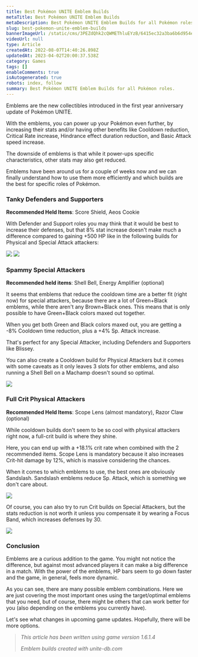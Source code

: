 ```yaml
---
title: Best Pokémon UNITE Emblem Builds
metaTitle: Best Pokémon UNITE Emblem Builds
metaDescription: Best Pokémon UNITE Emblem Builds for all Pokémon roles.
slug: best-pokemon-unite-emblem-builds
bannerImageUrl: /static/cms/3PEZdQhk2cQWMEThluEYzB/6415ec32a3ba6b6d954e7a06eab1f89f/0006-unite-emblems.jpg
videoUrl: null
type: Article
createdAt: 2022-08-07T14:40:26.898Z
updatedAt: 2023-04-02T20:00:37.538Z
category: Games
tags: []
enableComments: true
isAutogenerated: true
robots: index, follow
summary: Best Pokémon UNITE Emblem Builds for all Pokémon roles.
---
```


Emblems are the new collectibles introduced in the first year anniversary update of Pokémon UNITE.

With the emblems, you can power up your Pokémon even further, by increasing their stats and/or having other benefits like Cooldown reduction, Critical Rate increase, Hindrance effect duration reduction, and Basic Attack speed increase.

The downside of emblems is that while it power-ups specific characteristics, other stats may also get reduced.

Emblems have been around us for a couple of weeks now and we can finally understand how to use them more efficiently and which builds are the best for specific roles of Pokémon.

### Tanky Defenders and Supporters

**Recommended Held Items**: Score Shield, Aeos Cookie

With Defender and Support roles you may think that it would be best to increase their defenses, but that 8% stat increase doesn't make much a difference compared to gaining +500 HP like in the following builds for Physical and Special Attack attackers:

![](/static/cms/78XPuRsnmhqslIKNpyZokT/af8ea3bda0698308092db9bc1722d9c4/Screenshot_2022-08-07_at_16.11.11.png) ![](/static/cms/1jKSn1bk3BXBXkqQ7mIsft/c1b4c667f78991e8174568269f5c651a/Screenshot_2022-08-07_at_16.15.57.png)

### Spammy Special Attackers

**Recommended held items**: Shell Bell, Energy Amplifier (optional)

It seems that emblems that reduce the cooldown time are a better fit (right now) for special attackers, because there are a lot of Green+Black emblems, while there aren't any Brown+Black ones. This means that is only possible to have Green+Black colors maxed out together.

When you get both Green and Black colors maxed out, you are getting a -8% Cooldown time reduction, plus a +4% Sp. Attack increase.

That's perfect for any Special Attacker, including Defenders and Supporters like Blissey.

You can also create a Cooldown build for Physical Attackers but it comes with some caveats as it only leaves 3 slots for other emblems, and also running a Shell Bell on a Machamp doesn't sound so optimal.

![](/static/cms/2tDDCnrQ8D1XdrSqkAAoKK/134a90e716f3b1486a6db9e41e1bb5b7/Screenshot_2022-08-07_at_16.19.08.png)

### Full Crit Physical Attackers

**Recommended Held Items**: Scope Lens (almost mandatory), Razor Claw (optional)

While cooldown builds don't seem to be so cool with physical attackers right now, a full-crit build is where they shine.

Here, you can end up with a +18.1% crit rate when combined with the 2 recommended items. Scope Lens is mandatory because it also increases Crit-hit damage by 12%, which is massive considering the chances.

When it comes to which emblems to use, the best ones are obviously Sandslash. Sandslash emblems reduce Sp. Attack, which is something we don't care about.

![](/static/cms/5l0YURQgZ8W7vNEv86MxlO/04f778b415a07681bb914a9118ab8dde/Screenshot_2022-08-07_at_16.32.11.png)

Of course, you can also try to run Crit builds on Special Attackers, but the stats reduction is not worth it unless you compensate it by wearing a Focus Band, which increases defenses by 30.

![](/static/cms/6H8NNj0Y6fn3rjSwUlNNXP/903ff36c74762005272aca444a990c61/Screenshot_2022-08-07_at_16.34.49.png)

### Conclusion

Emblems are a curious addition to the game. You might not notice the difference, but against most advanced players it can make a big difference in a match. With the power of the emblems, HP bars seem to go down faster and the game, in general, feels more dynamic.

As you can see, there are many possible emblem combinations. Here we are just covering the most important ones using the target/optimal emblems that you need, but of course, there might be others that can work better for you (also depending on the emblems you currently have).

Let's see what changes in upcoming game updates. Hopefully, there will be more options.

> _This article has been written using game version 1.6.1.4_
>
> _Emblem builds created with unite-db.com_
